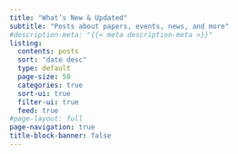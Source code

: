 ```yaml
---
title: "What’s New & Updated"
subtitle: "Posts about papers, events, news, and more"
#description-meta: "{{< meta description-meta >}}"
listing:
  contents: posts
  sort: "date desc"
  type: default
  page-size: 50
  categories: true
  sort-ui: true
  filter-ui: true
  feed: true
#page-layout: full
page-navigation: true
title-block-banner: false
---
```



